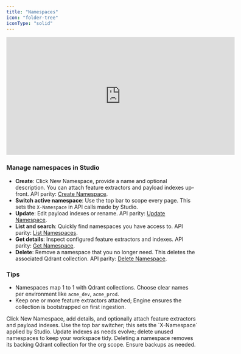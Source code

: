 ```yaml
---
title: "Namespaces"
icon: "folder-tree"
iconType: "solid"
---
```


<iframe
  width="600"
  height="310"
  src="https://d8ts56gtwtyh1.cloudfront.net/docs/warehouse/namespace.mp4"
  title="Namespaces"
  frameborder="0"
  allow="accelerometer; autoplay; muted"
  allowfullscreen
  autoplay
  muted
></iframe> 

### Manage namespaces in Studio

- **Create**: Click New Namespace, provide a name and optional description. You can attach feature extractors and payload indexes up-front. API parity: [Create Namespace](/api-reference/namespaces/create-namespace).
- **Switch active namespace**: Use the top bar to scope every page. This sets the `X-Namespace` in API calls made by Studio.
- **Update**: Edit payload indexes or rename. API parity: [Update Namespace](/api-reference/namespaces/update-namespace).
- **List and search**: Quickly find namespaces you have access to. API parity: [List Namespaces](/api-reference/namespaces/list-namespaces).
- **Get details**: Inspect configured feature extractors and indexes. API parity: [Get Namespace](/api-reference/namespaces/get-namespace).
- **Delete**: Remove a namespace that you no longer need. This deletes the associated Qdrant collection. API parity: [Delete Namespace](/api-reference/namespaces/delete-namespace).

### Tips

- Namespaces map 1 to 1 with Qdrant collections. Choose clear names per environment like `acme_dev`, `acme_prod`.
- Keep one or more feature extractors attached; Engine ensures the collection is bootstrapped on first ingestion.

<Steps>
  <Step title="Create a namespace">
    Click New Namespace, add details, and optionally attach feature extractors and payload indexes.
  </Step>
  <Step title="Switch active namespace">
    Use the top bar switcher; this sets the `X-Namespace` applied by Studio.
  </Step>
  <Step title="Manage and clean up">
    Update indexes as needs evolve; delete unused namespaces to keep your workspace tidy.
  </Step>
</Steps>

<Callout type="warning">
Deleting a namespace removes its backing Qdrant collection for the org scope. Ensure backups as needed.
</Callout>